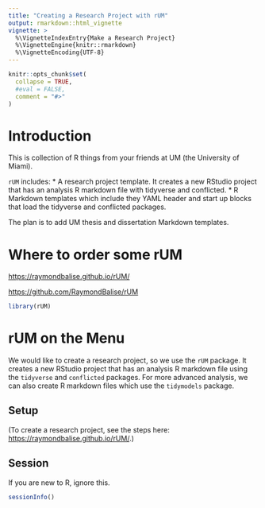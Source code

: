```yaml
---
title: "Creating a Research Project with rUM"
output: rmarkdown::html_vignette
vignette: >
  %\VignetteIndexEntry{Make a Research Project}
  %\VignetteEngine{knitr::rmarkdown}
  %\VignetteEncoding{UTF-8}
---
```


```r
knitr::opts_chunk$set(
  collapse = TRUE,
  #eval = FALSE,
  comment = "#>"
)
```

# Introduction
This is collection of R things from your friends at UM (the University of Miami).

`rUM` includes:
* A research project template. It creates a new RStudio project that has an analysis R markdown file with tidyverse and conflicted.
* R Markdown templates which include they YAML header and start up blocks that load the tidyverse and conflicted packages.

The plan is to add UM thesis and dissertation Markdown templates.



# Where to order some rUM
<https://raymondbalise.github.io/rUM/>

<https://github.com/RaymondBalise/rUM>


```r
library(rUM)
```


# rUM on the Menu
We would like to create a research project, so we use the `rUM` package. It creates a new RStudio project that has an analysis R markdown file using the `tidyverse` and `conflicted` packages. For more advanced analysis, we can also create R markdown files which use the `tidymodels` package.

## Setup
(To create a research project, see the steps here: <https://raymondbalise.github.io/rUM/>.)



## Session
If you are new to R, ignore this.
```r
sessionInfo()
```

